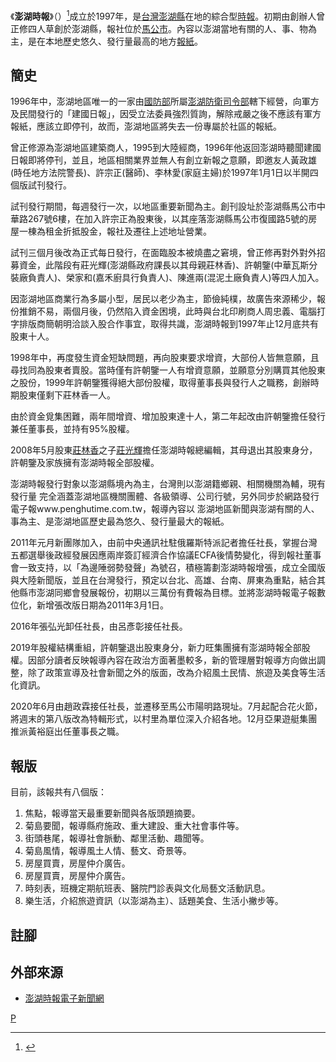 {{article issues
|
{{Primarysources|time=2011-02-15T08:40:24+00:00}}
{{Notability unreferenced|time=2011-02-15T08:40:24+00:00}}
}}
{{Infobox Newspaper
| name                = 澎湖時報<br /><small>Penghu Times</small>
| logo                = 
| image               = 
| caption             = 
| type                = [[日報|日報]]
| format              = 半開八個版
| owner               = 黃裕庭
| president         = 趙政霖
| editor              = 張致和
| chiefeditor         = 
| assoceditor         = 
| staff               = 
| foundation          = 1997年
| ceased publication  = 
| language            = [[繁體中文|繁體中文]]
| price               = [[新台幣|新台幣]]10元
| headquarters        = [[澎湖縣|澎湖縣]][[馬公市|馬公市]]陽明路87-1號
| circulation         = 
| ISSN                = 
| website             = http://www.penghutimes.com
}}
 
《'''澎湖時報'''》（{{lang-en|Penghu Times}}）<ref>{{cite web|language=zh-tw|url=http://hipage.hinet.net/co.asp?q=2aefcfe242b586|title=澎湖時報股份有限公司|publisher=中華黃頁網路電話簿|date=|accessdate=2011-02-15}}{{dead link|date=2018年3月 |bot=InternetArchiveBot |fix-attempted=yes }}</ref>成立於1997年，是[[台灣|台灣]][[澎湖縣|澎湖縣]]在地的綜合型[[時報|時報]]。初期由創辦人曾正修四人草創於澎湖縣，報社位於[[馬公市|馬公市]]。內容以澎湖當地有關的人、事、物為主，是在本地歷史悠久、發行量最高的地方[[報紙|報紙]]。

==簡史==
1996年中，澎湖地區唯一的一家由[[中華民國國防部|國防部]]所屬[[澎湖防衛司令部|澎湖防衛司令部]]轄下經營，向軍方及民間發行的「建國日報」，因受立法委員強烈質詢，解除戒嚴之後不應該有軍方報紙，應該立即停刊，故而，澎湖地區將失去一份專屬於社區的報紙。

曾正修源為澎湖地區建築商人，1995到大陸經商，1996年他返回澎湖時聽聞建國日報即將停刊，並且，地區相關業界並無人有創立新報之意願，即邀友人黃政雄(時任地方法院警長)、許宗正(醫師)、李林愛(家庭主婦)於1997年1月1日以半開四個版試刊發行。

試刊發行期間，每週發行一次，以地區重要新聞為主。創刊設址於澎湖縣馬公市中華路267號6樓，在加入許宗正為股東後，以其座落澎湖縣馬公市復國路5號的房屋一棟為租金折抵股金，報社及遷往上述地址營業。

試刊三個月後改為正式每日發行，在面臨股本被燒盡之窘境，曾正修再對外對外招募資金，此階段有莊光輝(澎湖縣政府課長以其母親莊林香)、許朝鑒(中華瓦斯分裝廠負責人)、榮家和(嘉禾廚具行負責人)、陳進兩(混泥土廠負責人)等四人加入。

因澎湖地區商業行為多屬小型，居民以老少為主，節儉純樸，故廣告來源稀少，報份推銷不易，兩個月後，仍然陷入資金困境，此時與台北印刷商人周忠義、電腦打字排版商簡朝明洽談入股合作事宜，取得共識，澎湖時報到1997年止12月底共有股東十人。

1998年中，再度發生資金短缺問題，再向股東要求增資，大部份人皆無意願，且尋找同為股東者賣股。當時僅有許朝鑒一人有增資意願，並願意分別購買其他股東之股份，1999年許朝鑒獲得絕大部份股權，取得董事長與發行人之職務，創辦時期股東僅剩下莊林香一人。

由於資金覓集困難，兩年間增資、增加股東達十人，第二年起改由許朝鑒擔任發行兼任董事長，並持有95%股權。

2008年5月股東[[莊林香|莊林香]]之子[[莊光輝|莊光輝]]擔任澎湖時報總編輯，其母退出其股東身分，許朝鑒及家族擁有澎湖時報全部股權。

澎湖時報發行對象以澎湖縣境內為主，台灣則以澎湖籍鄉親、相關機關為輔，現有發行量 完全涵蓋澎湖地區機關團體、各級領導、公司行號，另外同步於網路發行電子報www.penghutime.com.tw，報導內容以  澎湖地區新聞與澎湖有關的人、事為主、是澎湖地區歷史最為悠久、發行量最大的報紙。

2011年元月新團隊加入，由前中央通訊社駐俄羅斯特派記者擔任社長，掌握台灣五都選舉後政經發展因應兩岸簽訂經濟合作協議ECFA後情勢變化，得到報社董事會一致支持，以「為邊陲弱勢發聲」為號召，積極籌劃澎湖時報增張，成立全國版與大陸新聞版，並且在台灣發行，預定以台北、高雄、台南、屏東為重點，結合其他縣市澎湖同鄉會發展報份，初期以三萬份有費報為目標。並將澎湖時報電子報數位化，新增張改版日期為2011年3月1日。

2016年張弘光卸任社長，由呂彥彰接任社長。

2019年股權結構重組，許朝鑒退出股東身分，新力旺集團擁有澎湖時報全部股權。因部分讀者反映報導內容在政治方面著墨較多，新的管理層對報導方向做出調整，除了政策宣導及社會新聞之外的版面，改為介紹風土民情、旅遊及美食等生活化資訊。

2020年6月由趙政霖接任社長，並遷移至馬公市陽明路現址。7月起配合花火節，將週末的第八版改為特輯形式，以村里為單位深入介紹各地。12月亞果遊艇集團推派黃裕庭出任董事長之職。

==報版==
目前，該報共有八個版：
#焦點，報導當天最重要新聞與各版頭題摘要。
#菊島要聞，報導縣府施政、重大建設、重大社會事件等。
#街頭巷尾，報導社會脈動、鄰里活動、趣聞等。
#菊島風情，報導風土人情、藝文、奇景等。
#房屋買賣，房屋仲介廣告。
#房屋買賣，房屋仲介廣告。
#時刻表，班機定期航班表、醫院門診表與文化局藝文活動訊息。
#樂生活，介紹旅遊資訊（以澎湖為主）、話題美食、生活小撇步等。

==註腳==
{{reflist}}

==外部來源==
*[http://www.penghutimes.com 澎湖時報電子新聞網] {{Wayback|url=http://www.penghutimes.com/ |date=20210315131506 }}


[[Category:臺灣中文報紙|P]]